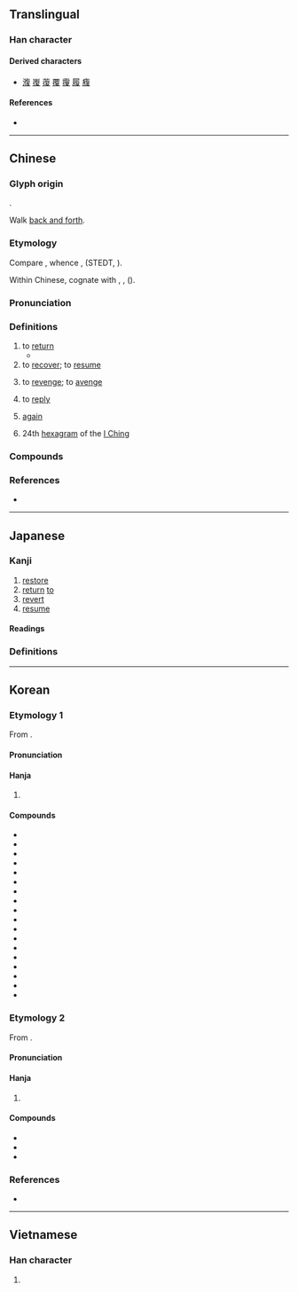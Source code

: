 {{also|复|覆}}
{{character info}}
==Translingual==

===Han character===
{{Han char|rn=60|rad=彳|as=09|sn=12|four=28247|canj=HOOAE|ids=⿰彳复}}

====Derived characters====
* [[澓]] [[㠅]] [[蕧]] [[覆]] [[䨱]] [[履]] [[癁]]

====References====
* {{Han ref|kx=0369.220|dkj=10183|dj=0695.150|hdz=20834.020|uh=5FA9|ud=24489|bh=B45F|bd=46175}}

----

==Chinese==
{{zh-forms|s=复}}

===Glyph origin===
{{Han etym}}
{{Han compound|彳|复|c1=s|c2=p|t1=walk|t2=repeat|ls=psc}}.

Walk [[back and forth]].

===Etymology===
Compare {{cog|tbq-pro|*m-p(j)up}}, whence {{cog|bo|འབུབ་པ||turned over or upside down}}, {{cog|tbq-lob-pro|*pup||to turn over; to search for}} (STEDT, {{zh-ref|Schuessler, 2007}}).

Within Chinese, cognate with {{och-l|複|id=2|lined (garment); double}}, {{och-l|覆|id=1|to cover}}, {{och-l|覆|id=4|to turn over}} ({{zh-ref|Schuessler, 2007}}).

===Pronunciation===
{{zh-pron
|m=fù
|m-s=
|c=fuk6,fau6
|c-t=
|g=
|h=pfs=fu̍k
|j=
|mb=hŭ
|md=hók/bô
|md_note=bô - vernacular, for "again"; hók - literary
|mn=ho̍k/qz,xm,zz:hok/qz,xm,zz:hiū
|mn-t=hog8/huin3
|mn-t_note=hog8 - literary; huin3 - vernacular
|w=
|x=
|mc=y
|oc=y
|ma=
|cat=v,adv,n
}}
{{zh-attn-split}}

===Definitions===
{{zh-hanzi}}

# to [[return]]
#* {{zh-x|^昭 ^王 南 征 而 不 復。|King Zhao went on an expedition to the south and never '''returned'''.|ref=Zuozhuan}}
# to [[recover]]; to [[resume]]
#: {{zh-x|康復|to recover from an illness}}
#: {{zh-x|恢復|to return or restore to a former state}}
# to [[revenge]]; to [[avenge]]
#: {{zh-x|復仇|to avenge}}
# to [[reply]]
#: {{zh-alt-inline|覆}}
# [[again]]
#: {{zh-x|復發|to relapse; to recur}}
#: {{zh-x|死灰復燃|to resurge|lit=dead embers relight}}
# 24th [[hexagram]] of the [[I Ching]]

===Compounds===
{{zh-der|復除|復習|光復會|復活|復禮|復魄|回復青春|復蘇|光復舊物|一元復始|復工|復刊|復婚|復道|克己復禮|復辟|來復槍|復蹈前轍|復興|復仇雪恥|年復一年|復甦期|修復|復旦|報復關稅|復思|剝極必復|復健醫學|復信|復活節|復籍|復身|匡復|復甦|三復白圭|恢復室|恢復|復員|復發|復書|回爐復帳|康復醫學|復音|復醒|復舊如新|復舊|復興崗|復興基地|復職|復聖|復禮克己|復次|復權|復案|復明|復新|復政|復役|復子明辟|復姓|復圓|復國|復命|復原|復出|復元|復健|復任|復仇|復交|回復|得而復失|往復|復生|光復|周而復始|復位|平復|來復|句踐復國|復回|復蹈其轍|平復帖|復學|來復線|反復無常|復土|三番四復|復讀|不復|仍復|克復|來復日|失而復得|反復|三復|奉復|復卒|報復主義|報復|光復節|反復不常|復健中心|康復|復讎|劬勞顧復|反陰復陰|反清復明|復氧能力|復冰|復古|復業|凱復|光復舊京|復三|三復斯言|文復會|無復孑遺|敗部復活|死灰復然|撲復|死而復甦|日復一日|死灰復燎|故態復萌|萬劫不復|招復|文藝復興|無以復加|死灰復燃|收復|死而復生|更復|舍我復誰|舊念復萌|餘燼復然|辨復|聊復爾耳|聊復備數|雖覆能復|顧復之恩|聊復爾爾|舊態復萌|舊疾復發|行復|返吟復吟|賜復|髀肉復生|興復不淺|終而復始|規復|開復|起復|復盛|復源|復建|復勢}}

===References===
* {{R:yue:Hanzi}}

----

==Japanese==

===Kanji===
{{ja-kanji|grade=5|rs=彳09}}

# [[restore]]
# [[return]] [[to]]
# [[revert]]
# [[resume]]

====Readings====
{{ja-readings
|goon=ぶく
|kanon=ふく
|kun=かえ-る, かえ-す, また-
}}

===Definitions===
{{ja-kanjitab|また|yomi=k}}
{{ja-see|また}}

----

==Korean==

===Etymology 1===
From {{der|ko|ltc|sort=복|-}} {{ltc-l|復|id=2}}. 
{{hanja-ety
|dk={{okm-l|뽁〮|ppwók|link=no}}
|m3={{okm-l|복|pwok}}
|m3h={{okm-l|도로|twolwo}}
}}
====Pronunciation====
{{ko-hanja-pron|복}}

====Hanja====
{{ko-hanja-search}}
{{ko-hanja|돌아오다|돌아올|복}}

# {{hanja form of|복|[[return]]}}

====Compounds====
{{der-top3|Compounds}}
* {{ko-l|광복|光復}}
* {{ko-l|반복|反復}}
* {{ko-l|복각|復刻}}
* {{ko-l|복간|復刊}}
* {{ko-l|복구|復舊}}
* {{ko-l|복권|復權}}
* {{ko-l|복수|復讐}}
* {{ko-l|복습|復習}}
* {{ko-l|복원|復元/復原}}
* {{ko-l|복직|復職}}
* {{ko-l|복항|復航}}
* {{ko-l|회복|回復}}
* {{ko-l|복창|復唱}}
* {{ko-l|복속|復屬}}
* {{ko-l|복학|復學}}
* {{ko-l|보복|報復}}
* {{ko-l|복귀|復歸}}
* {{ko-l|복고|復古}}
{{der-bottom}}

===Etymology 2===
From {{der|ko|ltc|sort=부|-}} {{ltc-l|復|id=1}}. 
{{hanja-ety
|dk={{okm-l|뿌ᇢ〮|ppwúw|link=no}}
|m3={{okm-l|부|pwu}}
|m3h={{okm-l|다시|tasi}}
}}
====Pronunciation====
{{ko-hanja-pron|부|l=y}}

====Hanja====
{{ko-hanja|다시|부}}

# {{hanja form of|부|[[again]]}}

====Compounds====
{{der-top3|Compounds}}
* {{ko-l|부흥|復興}}
* {{ko-l|부활|復活}}
* {{ko-l|^부활절|復活節}}
{{der-bottom}}

===References===
* {{R:hanjadoc|3284}}

----

==Vietnamese==

===Han character===
{{vi-readings|readings=phục,phức,Phục|rs=彳09}}

# {{rfdef|vi|sort=彳09}}